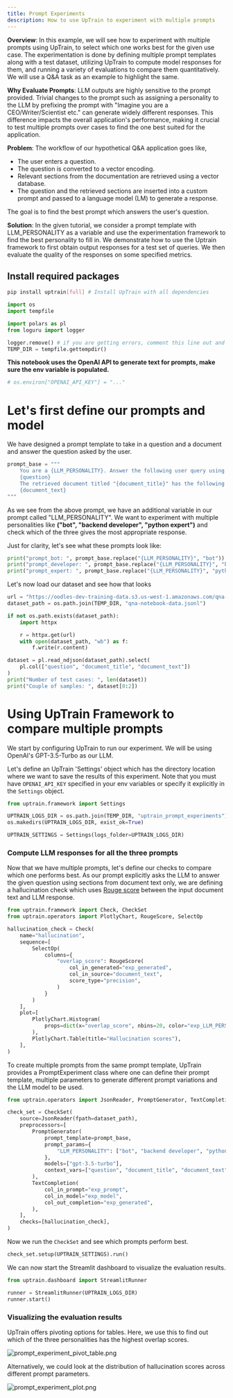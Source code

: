 ```yaml
---
title: Prompt Experiments
description: How to use UpTrain to experiment with multiple prompts
---
```



**Overview**: In this example, we will see how to experiment with multiple prompts using UpTrain, to select which one works best for the given use case. The experimentation is done by defining multiple prompt templates along with a test dataset, utilizing UpTrain to compute model responses for them, and running a variety of evaluations to compare them quantitatively. We will use a Q&A task as an example to highlight the same.


**Why Evaluate Prompts**: LLM outputs are highly sensitive to the prompt provided. Trivial changes to the prompt such as assigning a personality to the LLM by prefixing the prompt with "Imagine you are a CEO/Writer/Scientist etc." can generate widely different responses. This difference impacts the overall application's performance, making it crucial to test multiple prompts over cases to find the one best suited for the application.


**Problem**: The workflow of our hypothetical Q&A application goes like,
- The user enters a question. 
- The question is converted to a vector encoding.
- Relevant sections from the documentation are retrieved using a vector database. 
- The question and the retrieved sections are inserted into a custom prompt and passed to a language model (LM) to generate a response. 

The goal is to find the best prompt which answers the user's question.


**Solution**: In the given tutorial, we consider a prompt template with LLM_PERSONALITY as a variable and use the experimentation framework to find the best personality to fill in. We demonstrate how to use the Uptrain framework to first obtain output responses for a test set of queries. We then evaluate the quality of the responses on some specified metrics.

## Install required packages

```bash
pip install uptrain[full] # Install UpTrain with all dependencies
```

```python
import os
import tempfile

import polars as pl
from loguru import logger

logger.remove() # if you are getting errors, comment this line out and retry
TEMP_DIR = tempfile.gettempdir()
```

**This notebook uses the OpenAI API to generate text for prompts, make sure the env variable is populated.**

```python
# os.environ["OPENAI_API_KEY"] = "..."
```

# Let's first define our prompts and model


We have designed a prompt template to take in a question and a document and answer the question asked by the user.

```python
prompt_base = """
    You are a {LLM_PERSONALITY}. Answer the following user query using the retrieved document:
    {question}
    The retrieved document titled "{document_title}" has the following text:
    {document_text}
"""
```

As we see from the above prompt, we have an additional variable in our prompt called "LLM_PERSONALITY". We want to experiment with multiple personalities like **("bot", "backend developer", "python expert")** and check which of the three gives the most appropriate response.


Just for clarity, let's see what these prompts look like:

```python
print("prompt_bot: ", prompt_base.replace("{LLM_PERSONALITY}", "bot"))
print("prompt_developer: ", prompt_base.replace("{LLM_PERSONALITY}", "backend developer"))
print("prompt_expert: ", prompt_base.replace("{LLM_PERSONALITY}", "python expert"))
```

Let's now load our dataset and see how that looks

```python
url = "https://oodles-dev-training-data.s3.us-west-1.amazonaws.com/qna-streamlit-docs.jsonl"
dataset_path = os.path.join(TEMP_DIR, "qna-notebook-data.jsonl")

if not os.path.exists(dataset_path):
    import httpx

    r = httpx.get(url)
    with open(dataset_path, "wb") as f:
        f.write(r.content)

dataset = pl.read_ndjson(dataset_path).select(
    pl.col(["question", "document_title", "document_text"])
)
print("Number of test cases: ", len(dataset))
print("Couple of samples: ", dataset[0:2])
```

# Using UpTrain Framework to compare multiple prompts


We start by configuring UpTrain to run our experiment. We will be using OpenAI's GPT-3.5-Turbo as our LLM. 

Let's define an UpTrain 'Settings' object which has the directory location where we want to save the results of this experiment. Note that you must have `OPENAI_API_KEY` specified in your env variables or specify it explicitly in the `Settings` object. 

```python
from uptrain.framework import Settings

UPTRAIN_LOGS_DIR = os.path.join(TEMP_DIR, "uptrain_prompt_experiments")
os.makedirs(UPTRAIN_LOGS_DIR, exist_ok=True)

UPTRAIN_SETTINGS = Settings(logs_folder=UPTRAIN_LOGS_DIR)
```

### Compute LLM responses for all the three prompts


Now that we have multiple prompts, let's define our checks to compare which one performs best. As our prompt explicitly asks the LLM to answer the given question using sections from document text only, we are defining a hallucination check which uses [Rouge score](https://en.wikipedia.org/wiki/ROUGE_(metric)) between the input document text and LLM response.

```python
from uptrain.framework import Check, CheckSet
from uptrain.operators import PlotlyChart, RougeScore, SelectOp

hallucination_check = Check(
    name="hallucination",
    sequence=[
        SelectOp(
            columns={
                "overlap_score": RougeScore(
                    col_in_generated="exp_generated",
                    col_in_source="document_text",
                    score_type="precision",
                )
            }
        )
    ],
    plot=[
        PlotlyChart.Histogram(
            props=dict(x="overlap_score", nbins=20, color="exp_LLM_PERSONALITY")
        ),
        PlotlyChart.Table(title="Hallucination scores"),
    ],
)
```

To create multiple prompts from the same prompt template, UpTrain provides a PromptExperiment class where one can define their prompt template, multiple parameters to generate different prompt variations and the LLM model to be used. 

```python
from uptrain.operators import JsonReader, PromptGenerator, TextCompletion

check_set = CheckSet(
    source=JsonReader(fpath=dataset_path),
    preprocessors=[
        PromptGenerator(
            prompt_template=prompt_base,
            prompt_params={
                "LLM_PERSONALITY": ["bot", "backend developer", "python expert"]
            },
            models=["gpt-3.5-turbo"],
            context_vars=["question", "document_title", "document_text"],
        ),
        TextCompletion(
            col_in_prompt="exp_prompt",
            col_in_model="exp_model",
            col_out_completion="exp_generated",
        ),
    ],
    checks=[hallucination_check],
)
```

Now we run the `CheckSet` and see which prompts perform best.

```python
check_set.setup(UPTRAIN_SETTINGS).run()
```

We can now start the Streamlit dashboard to visualize the evaluation results. 

```python
from uptrain.dashboard import StreamlitRunner

runner = StreamlitRunner(UPTRAIN_LOGS_DIR)
runner.start()
```

### Visualizing the evaluation results


UpTrain offers pivoting options for tables. Here, we use this to find out which of the three personalities has the highest overlap scores.


![prompt_experiment_pivot_table.png](https://github.com/uptrain-ai/uptrain/assets/43818888/1d501d2b-6e43-409d-ac58-d3436c045ee8)


Alternatively, we could look at the distribution of hallucination scores across different prompt parameters. 


![prompt_experiment_plot.png](https://github.com/uptrain-ai/uptrain/assets/43818888/ba3ab292-c06d-4b47-9843-7618b2334def)
